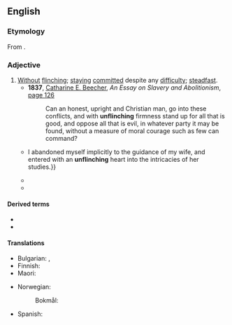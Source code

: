 ==English==

===Etymology===
From {{prefix|en|un|flinching}}.

===Adjective===
{{en-adj|-}}

# [[without|Without]] [[flinch#Verb|flinching]]; [[stay#Verb|staying]] [[committed#Adjective|committed]] despite any [[difficulty]]; [[steadfast]].
#* '''1837''', [[w:Catharine Beecher|Catharine E. Beecher]], ''An Essay on Slavery and Abolitionism'', [http://books.google.com/books?id=vRoEAAAAYAAJ&pg=PA126&dq=unflinching page 126]
#*: Can an honest, upright and Christian man, go into these conflicts, and with '''unflinching''' firmness stand up for all that is good, and oppose all that is evil, in whatever party it may be found, without a measure of moral courage such as few can command?
#* {{RQ:Poe Grotesque|volume=I|page=10|passage={{...}} I abandoned myself implicitly to the guidance of my wife, and entered with an '''unflinching''' heart into the intricacies of her studies.}}
#* {{quote-book|1=en|year=1907|year_published=1980|author=Barbara Baynton|authorlink=Barbara Baynton|title=Human Toll|series=Portable Australian Authors: Barbara Baynton|editors=Sally Krimmer; Alan Lawson|publisher=University of Queensland Press|location=St Lucia|page=208|passage=
If only she would wake and close her mouth, mentally prayed the outwardly '''unflinching''' girl. Later the doctor came, and sheltered by his presence the sick woman's husband stood in the doorway.}}
#* {{quote-journal
|en
|date=May 13, 2017
|author=Barney Ronay
|title=Antonio Conte’s brilliance has turned Chelsea’s pop-up team into champions
|work=the Guardian
|url=https://www.theguardian.com/football/blog/2017/may/13/antonio-conte-chelsea-champions-manager
|page=
|passage=For all the glories of the Ferguson end-game, Manchester City’s rise and Arsenal’s '''unflinching''' desire to finish in the top four and occasionally win the FA Cup, this is now Chelsea’s mini-era.}}

====Derived terms====
* {{l|en|unflinchingly}}
* {{l|en|unflinchingness}}

====Translations====
{{trans-top|remaining committed despite distractions and opposition}}
* Bulgarian: {{t+|bg|решителен}}, {{t+|bg|непоколебим}}
* Finnish: {{t+|fi|järkkymätön}}
* Maori: {{t|mi|kiriūka}}
{{trans-mid}}
* Norwegian:
*: Bokmål: {{t+|nb|standhaftig}}
* Spanish: {{t|es|inquebrantable}}
{{trans-bottom}}